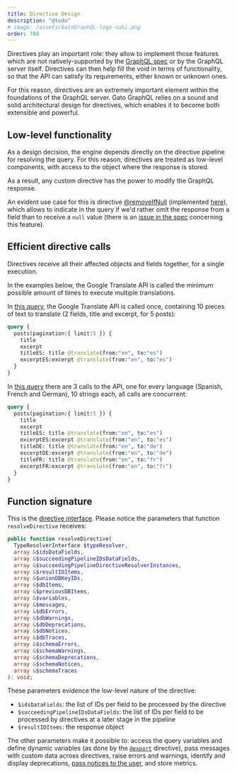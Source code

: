 ```yaml
---
title: Directive Design
description: "@todo"
# image: /assets/GatoGraphQL-logo-suki.png
order: 700
---
```


Directives play an important role: they allow to implement those features which are not natively-supported by the [GraphQL spec](https://spec.graphql.org/) or by the GraphQL server itself. Directives can then help fill the void in terms of functionality, so that the API can satisfy its requirements, either known or unknown ones.

For this reason, directives are an extremely important element within the foundations of the GraphQL server. Gato GraphQL relies on a sound and solid architectural design for directives, which enables it to become both extensible and powerful.

## Low-level functionality

As a design decision, the engine depends directly on the directive pipeline for resolving the query. For this reason, directives are treated as low-level components, with access to the object where the response is stored.

As a result, any custom directive has the power to modify the GraphQL response.

An evident use case for this is directive [@removeIfNull](/docs/operational/remove-if-null) (implemented [here](https://github.com/GraphQLByPoP/graphql/blob/3c1ae32f641b5540a7538e3df5d7d6ffeb93d53f/src/DirectiveResolvers/RemoveIfNullDirectiveResolver.php)), which allows to indicate in the query if we'd rather omit the response from a field than to receive a `null` value (there is an [issue in the spec](https://github.com/graphql/graphql-spec/issues/476) concerning this feature).

## Efficient directive calls

Directives receive all their affected objects and fields together, for a single execution.

In the examples below, the Google Translate API is called the minimum possible amount of times to execute multiple translations.

In [this query](https://newapi.getpop.org/graphiql/?query=query%20%7B%0A%20%20posts(pagination:{limit%3A5})%20%7B%0A%20%20%20%20title%0A%20%20%20%20excerpt%0A%20%20%20%20titleES%3A%20title%20%40translate(from%3A%22en%22%2C%20to%3A%22es%22)%0A%20%20%20%20excerptES%3Aexcerpt%20%40translate(from%3A%22en%22%2C%20to%3A%22es%22)%0A%20%20%7D%0A%7D), the Google Translate API is called once, containing 10 pieces of text to translate (2 fields, title and excerpt, for 5 posts):

```graphql
query {
  posts(pagination:{ limit:5 }) {
    title
    excerpt
    titleES: title @translate(from:"en", to:"es")
    excerptES:excerpt @translate(from:"en", to:"es")
  }
}
```

In [this query](https://newapi.getpop.org/graphiql/?query=query%20%7B%0A%20%20posts(pagination:{limit%3A5})%20%7B%0A%20%20%20%20title%0A%20%20%20%20excerpt%0A%20%20%20%20titleES%3A%20title%20%40translate(from%3A%22en%22%2C%20to%3A%22es%22)%0A%20%20%20%20excerptES%3Aexcerpt%20%40translate(from%3A%22en%22%2C%20to%3A%22es%22)%0A%20%20%20%20titleDE%3A%20title%20%40translate(from%3A%22en%22%2C%20to%3A%22de%22)%0A%20%20%20%20excerptDE%3Aexcerpt%20%40translate(from%3A%22en%22%2C%20to%3A%22de%22)%0A%20%20%20%20titleFR%3A%20title%20%40translate(from%3A%22en%22%2C%20to%3A%22fr%22)%0A%20%20%20%20excerptFR%3Aexcerpt%20%40translate(from%3A%22en%22%2C%20to%3A%22fr%22)%0A%20%20%7D%0A%7D) there are 3 calls to the API, one for every language (Spanish, French and German), 10 strings each, all calls are concurrent:

```graphql
query {
  posts(pagination:{ limit:5 }) {
    title
    excerpt
    titleES: title @translate(from:"en", to:"es")
    excerptES:excerpt @translate(from:"en", to:"es")
    titleDE: title @translate(from:"en", to:"de")
    excerptDE:excerpt @translate(from:"en", to:"de")
    titleFR: title @translate(from:"en", to:"fr")
    excerptFR:excerpt @translate(from:"en", to:"fr")
  }
}
```

## Function signature

This is the [directive interface](https://github.com/getpop/component-model/blob/b2ef9fe693c69a6d4c4b549519eb236f527b841d/src/DirectiveResolvers/DirectiveResolverInterface.php#L113). Please notice the parameters that function `resolveDirective` receives:

```php
public function resolveDirective(
  TypeResolverInterface $typeResolver,
  array &$idsDataFields,
  array &$succeedingPipelineIDsDataFields,
  array &$succeedingPipelineDirectiveResolverInstances,
  array &$resultIDItems,
  array &$unionDBKeyIDs,
  array &$dbItems,
  array &$previousDBItems,
  array &$variables,
  array &$messages,
  array &$dbErrors,
  array &$dbWarnings,
  array &$dbDeprecations,
  array &$dbNotices,
  array &$dbTraces,
  array &$schemaErrors,
  array &$schemaWarnings,
  array &$schemaDeprecations,
  array &$schemaNotices,
  array &$schemaTraces
): void;
```

These parameters evidence the low-level nature of the directive:

- `$idsDataFields`: the list of IDs per field to be processed by the directive
- `$succeedingPipelineIDsDataFields`: the list of IDs per field to be processed by directives at a later stage in the pipeline
- `$resultIDItems`: the response object

The other parameters make it possible to: access the query variables and define dynamic variables (as done by the [`@export`](https://github.com/GraphQLByPoP/graphql/blob/3c1ae32f641b5540a7538e3df5d7d6ffeb93d53f/src/DirectiveResolvers/ExportDirectiveResolver.php) directive), pass messages with custom data across directives, raise errors and warnings, identify and display deprecations, [pass notices to the user](/docs/operational/proactive-feedback), and store metrics.